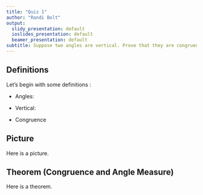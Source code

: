 ```yaml
---
title: "Quiz 1"
author: "Randi Bolt"
output:
  slidy_presentation: default
  ioslides_presentation: default
  beamer_presentation: default
subtitle: Suppose two angles are vertical. Prove that they are congruent.
---
```


## Definitions 

Let's begin with some definitions :

+ Angles: 

+ Vertical: 

+ Congruence 


## Picture 

Here is a picture. 


## Theorem (Congruence and Angle Measure)

Here is a theorem. 


